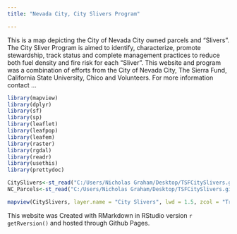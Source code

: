 ```yaml
---
title: "Nevada City, City Slivers Program"

---
```



This is a map depicting the City of Nevada City owned parcels and "Slivers". The City Sliver Program is aimed to identify, characterize, promote stewardship, track status and complete management practices to reduce both fuel density and fire risk for each "Sliver".
This website and program was a combination of efforts from the City of Nevada City, The Sierra Fund, California State University, Chico and Volunteers. For more information contact ...
```r
library(mapview)
library(dplyr)
library(sf)
library(sp)
library(leaflet)
library(leafpop)
library(leafem)
library(raster)
library(rgdal)
library(readr)
library(usethis)
library(prettydoc)

```

```r
CitySlivers<-st_read("C:/Users/Nicholas Graham/Desktop/TSFCitySlivers.github.io/Data/City_Sliver.shp")
NC_Parcels<-st_read("C:/Users/Nicholas Graham/Desktop/TSFCitySlivers.github.io/Data/NC_Parcels.shp")
```


```r

mapview(CitySlivers, layer.name = "City Slivers", lwd = 1.5, zcol = "TreatStat", label="Name")+mapview(NC_Parcels, layer.name = "Nevada City Owned Parcels", col.regions = "White", Fill=NA, lwd = 1.5, alpha.regions = .2, label="APN") 

```

This website was Created with RMarkdown in RStudio version `r getRversion()` and hosted through Github Pages.

